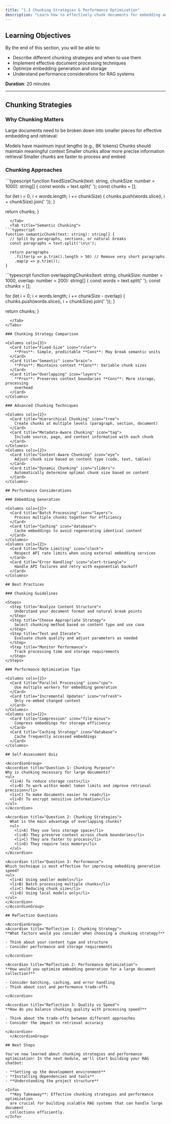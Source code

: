```yaml
---
title: "1.3 Chunking Strategies & Performance Optimization"
description: "Learn how to effectively chunk documents for embedding and optimize performance for large-scale RAG systems."
---
```


## Learning Objectives

By the end of this section, you will be able to:

- Describe different chunking strategies and when to use them
- Implement effective document processing techniques
- Optimize embedding generation and storage
- Understand performance considerations for RAG systems

<Callout>**Duration**: 20 minutes</Callout>

---

## Chunking Strategies

### Why Chunking Matters

Large documents need to be broken down into smaller pieces for effective embedding and retrieval:

<Columns cols={2}>
  <Card title="Token Limits" icon="ruler">
    Models have maximum input lengths (e.g., 8K tokens)
  </Card>
  <Card title="Semantic Coherence" icon="puzzle">
    Chunks should maintain meaningful context
  </Card>
</Columns>
<Columns cols={2}>
  <Card title="Retrieval Precision" icon="target">
    Smaller chunks allow more precise information retrieval
  </Card>
  <Card title="Processing Efficiency" icon="zap">
    Smaller chunks are faster to process and embed
  </Card>
</Columns>

### Chunking Approaches

<Tabs>
  <Tab title="Fixed-Size Chunking">
```typescript
function fixedSizeChunk(text: string, chunkSize: number = 1000): string[] {
  const words = text.split(' ');
  const chunks = [];
  
  for (let i = 0; i < words.length; i += chunkSize) {
    chunks.push(words.slice(i, i + chunkSize).join(' '));
  }
  
  return chunks;
}
```
  </Tab>
  <Tab title="Semantic Chunking">
```typescript
function semanticChunk(text: string): string[] {
  // Split by paragraphs, sections, or natural breaks
  const paragraphs = text.split('\n\n');
  
  return paragraphs
    .filter(p => p.trim().length > 50) // Remove very short paragraphs
    .map(p => p.trim());
}
```
  </Tab>
  <Tab title="Overlapping Chunks">
```typescript
function overlappingChunks(text: string, chunkSize: number = 1000, overlap: number = 200): string[] {
  const words = text.split(' ');
  const chunks = [];
  
  for (let i = 0; i < words.length; i += chunkSize - overlap) {
    chunks.push(words.slice(i, i + chunkSize).join(' '));
  }
  
  return chunks;
}
```
  </Tab>
</Tabs>

### Chunking Strategy Comparison

<Columns cols={3}>
  <Card title="Fixed-Size" icon="ruler">
    **Pros**: Simple, predictable **Cons**: May break semantic units
  </Card>
  <Card title="Semantic" icon="brain">
    **Pros**: Maintains context **Cons**: Variable chunk sizes
  </Card>
  <Card title="Overlapping" icon="layers">
    **Pros**: Preserves context boundaries **Cons**: More storage, processing
    overhead
  </Card>
</Columns>

### Advanced Chunking Techniques

<Columns cols={2}>
  <Card title="Hierarchical Chunking" icon="tree">
    Create chunks at multiple levels (paragraph, section, document)
  </Card>
  <Card title="Metadata-Aware Chunking" icon="tag">
    Include source, page, and context information with each chunk
  </Card>
</Columns>
<Columns cols={2}>
  <Card title="Content-Aware Chunking" icon="eye">
    Adjust chunk size based on content type (code, text, tables)
  </Card>
  <Card title="Dynamic Chunking" icon="sliders">
    Automatically determine optimal chunk size based on content
  </Card>
</Columns>

## Performance Considerations

### Embedding Generation

<Columns cols={2}>
  <Card title="Batch Processing" icon="layers">
    Process multiple chunks together for efficiency
  </Card>
  <Card title="Caching" icon="database">
    Cache embeddings to avoid regenerating identical content
  </Card>
</Columns>
<Columns cols={2}>
  <Card title="Rate Limiting" icon="clock">
    Respect API rate limits when using external embedding services
  </Card>
  <Card title="Error Handling" icon="alert-triangle">
    Handle API failures and retry with exponential backoff
  </Card>
</Columns>

## Best Practices

### Chunking Guidelines

<Steps>
  <Step title="Analyze Content Structure">
    Understand your document format and natural break points
  </Step>
  <Step title="Choose Appropriate Strategy">
    Select chunking method based on content type and use case
  </Step>
  <Step title="Test and Iterate">
    Evaluate chunk quality and adjust parameters as needed
  </Step>
  <Step title="Monitor Performance">
    Track processing time and storage requirements
  </Step>
</Steps>

### Performance Optimization Tips

<Columns cols={2}>
  <Card title="Parallel Processing" icon="cpu">
    Use multiple workers for embedding generation
  </Card>
  <Card title="Incremental Updates" icon="refresh">
    Only re-embed changed content
  </Card>
</Columns>
<Columns cols={2}>
  <Card title="Compression" icon="file-minus">
    Compress embeddings for storage efficiency
  </Card>
  <Card title="Caching Strategy" icon="database">
    Cache frequently accessed embeddings
  </Card>
</Columns>

## Self-Assessment Quiz

<AccordionGroup>
<Accordion title="Question 1: Chunking Purpose">
Why is chunking necessary for large documents?
<ul>
  <li>A) To reduce storage costs</li>
  <li>B) To work within model token limits and improve retrieval precision</li>
  <li>C) To make documents easier to read</li>
  <li>D) To encrypt sensitive information</li>
</ul>
</Accordion>

<Accordion title="Question 2: Chunking Strategies">
  What is the main advantage of overlapping chunks?
  <ul>
    <li>A) They use less storage space</li>
    <li>B) They preserve context across chunk boundaries</li>
    <li>C) They are faster to process</li>
    <li>D) They require less memory</li>
  </ul>
</Accordion>

<Accordion title="Question 3: Performance">
Which technique is most effective for improving embedding generation speed?
<ul>
  <li>A) Using smaller models</li>
  <li>B) Batch processing multiple chunks</li>
  <li>C) Reducing chunk size</li>
  <li>D) Using local models only</li>
</ul>
</Accordion>
</AccordionGroup>

## Reflection Questions

<AccordionGroup>
<Accordion title="Reflection 1: Chunking Strategy">
**What factors would you consider when choosing a chunking strategy?**

- Think about your content type and structure
- Consider performance and storage requirements

</Accordion>

<Accordion title="Reflection 2: Performance Optimization">
**How would you optimize embedding generation for a large document collection?**

- Consider batching, caching, and error handling
- Think about cost and performance trade-offs

</Accordion>

<Accordion title="Reflection 3: Quality vs Speed">
**How do you balance chunking quality with processing speed?**

- Think about the trade-offs between different approaches
- Consider the impact on retrieval accuracy

</Accordion>
  </AccordionGroup>

## Next Steps

You've now learned about chunking strategies and performance optimization! In the next module, we'll start building your RAG chatbot:

- **Setting up the development environment**
- **Installing dependencies and tools**
- **Understanding the project structure**

<Info>
  **Key Takeaway**: Effective chunking strategies and performance optimization
  are crucial for building scalable RAG systems that can handle large document
  collections efficiently.
</Info>
